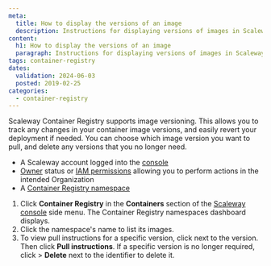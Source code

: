 ```yaml
---
meta:
  title: How to display the versions of an image
  description: Instructions for displaying versions of images in Scaleway's Container Registry.
content:
  h1: How to display the versions of an image
  paragraph: Instructions for displaying versions of images in Scaleway's Container Registry.
tags: container-registry
dates:
  validation: 2024-06-03
  posted: 2019-02-25
categories:
  - container-registry
---
```


Scaleway Container Registry supports image versioning. This allows you to track any changes in your container image versions, and easily revert your deployment if needed. You can choose which image version you want to pull, and delete any versions that you no longer need.

<Macro id="requirements" />

- A Scaleway account logged into the [console](https://console.scaleway.com/)
- [Owner](/identity-and-access-management/iam/concepts/#owner) status or [IAM permissions](/identity-and-access-management/iam/concepts/#permission) allowing you to perform actions in the intended Organization
- A [Container Registry namespace](/containers/container-registry/how-to/create-namespace/)


1. Click **Container Registry** in the **Containers** section of the [Scaleway console](https://console.scaleway.com/) side menu. The Container Registry namespaces dashboard displays.
2. Click the namespace's name to list its images.
3. To view pull instructions for a specific version, click <Icon name="more" /> next to the version. Then click **Pull instructions**.
    <Message type="tip">
      If a specific version is no longer required, click <Icon name="more" /> > **Delete** next to the identifier to delete it.
    </Message>


